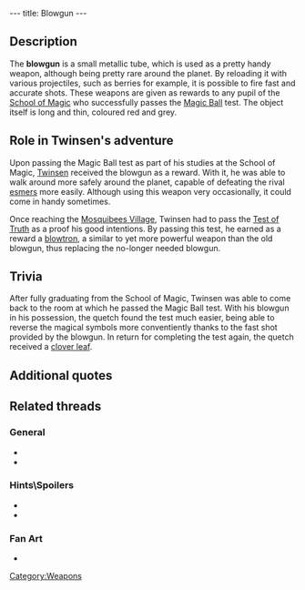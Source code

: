---
title: Blowgun
---

{{Weapon|
Name=Blowgun|
Image=Blowgun1.gif|
Enemy=Yellow enemies|
Rate=Fast|
Damage=Little|
Range=Medium}}

{{Quote|
Quote=The Blowgun provides rapid firepower. You can reload it with small projectiles, such as berries.|
Character=Official description}}

==Description==
The '''blowgun''' is a small metallic tube, which is used as a pretty handy weapon, although being pretty rare around the planet. By reloading it with various projectiles, such as berries for example, it is possible to fire fast and accurate shots. These weapons are given as rewards to any pupil of the [[School of Magic]] who successfully passes the [[Magic Ball]] test. The object itself is long and thin, coloured red and grey.

==Role in Twinsen's adventure==
Upon passing the Magic Ball test as part of his studies at the School of Magic, [[Twinsen]] received the blowgun as a reward. With it, he was able to walk around more safely around the planet, capable of defeating the rival [[esmers]] more easily. Although using this weapon very occasionally, it could come in handy sometimes.

Once reaching the [[Mosquibees Village]], Twinsen had to pass the [[Test of Truth]] as a proof his good intentions. By passing this test, he earned as a reward a [[blowtron]], a similar to yet more powerful weapon than the old blowgun, thus replacing the no-longer needed blowgun.

==Trivia==
After fully graduating from the School of Magic, Twinsen was able to come back to the room at which he passed the Magic Ball test. With his blowgun in his possession, the quetch found the test much easier, being able to reverse the magical symbols more conventiently thanks to the fast shot provided by the blowgun. In return for completing the test again, the quetch received a [[clover leaf]].

==Additional quotes==
{{Quote|
Quote=You now have a blowgun. It fires darts fast and accurately.|
Character=When Twinsen received the blowgun}}
{{Quote|
Quote=Bravo Twinsen, you have earned this blowgun. It provides accurate and rapid shots.|
Character=[[Mentor of the School of Magic]]}}
{{Quote|
Quote=To practice for your Blowgun Test, simply go through this door at the back of this room. You'll then have a limited time to shoot all the targets.|
Character=Mentor of the School of Magic}}
{{Quote|
Quote=I can't, I just can't!!! I heard some alien dudes landed on Twinsun, and I didn't even see them! I tried for days to do that blowgun test!|
Character=[[Aristide]]}}

==Related threads==
===General===
* {{thread|id=6054|title=Blowgun}}
* {{thread|id=2770|title=Seen this little thingamijing b4? (LBA2)}}

===Hints\Spoilers===
* {{thread|id=6848|title=Invisable Blowgun}}
* {{thread|id=880|title=You know the rain thingie, how about this?}}

===Fan Art===
* {{thread|id=11287|title=Twinsen}}

[[Category:Weapons]]